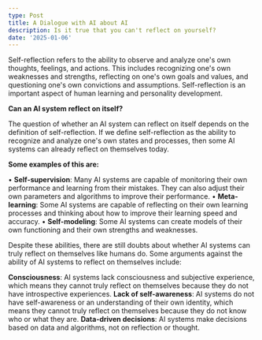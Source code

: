 ```yaml
---
type: Post
title: A Dialogue with AI about AI
description: Is it true that you can't reflect on yourself?
date: '2025-01-06'
---
```

Self-reflection refers to the ability to observe and analyze one's own thoughts, feelings, and actions. This
includes recognizing one's own weaknesses and strengths, reflecting on one's own goals and values, and questioning one's own convictions and assumptions. Self-reflection is an important aspect of human learning and personality development.

**Can an AI system reflect on itself?**

The question of whether an AI
system can reflect on itself depends on the definition of
self-reflection. If we define self-reflection as the ability to
recognize and analyze one's own states and processes, then some AI
systems can already reflect on themselves today.

**Some examples of this are:**

•
**Self-supervision**: Many AI systems are capable of monitoring their own
performance and learning from their mistakes. They can also adjust their
own parameters and algorithms to improve their performance.
•
**Meta-learning**: Some AI systems are capable of reflecting on their own
learning processes and thinking about how to improve their learning
speed and accuracy.
• **Self-modeling**: Some AI systems can create models of their own functioning and their own strengths and weaknesses.

Despite these abilities, there are still doubts about whether AI systems can
truly reflect on themselves like humans do. Some arguments against the
ability of AI systems to reflect on themselves include:


**Consciousness**: AI systems lack consciousness and subjective experience,
which means they cannot truly reflect on themselves because they do not
have introspective experiences.
**Lack of self-awareness**: AI systems
do not have self-awareness or an understanding of their own identity,
which means they cannot truly reflect on themselves because they do not
know who or what they are.
**Data-driven decisions**: AI systems make decisions based on data and algorithms, not on reflection or thought.

#


